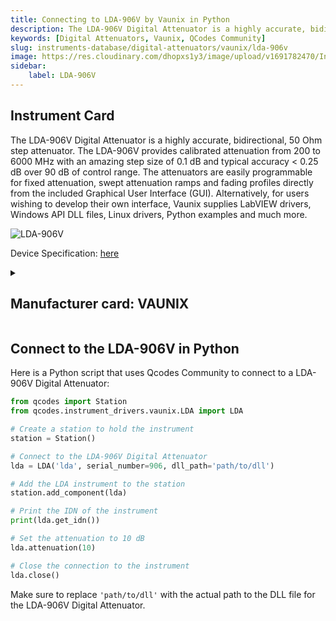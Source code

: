 ```yaml
---
title: Connecting to LDA-906V by Vaunix in Python
description: The LDA-906V Digital Attenuator is a highly accurate, bidirectional, 50 Ohm step attenuator. The LDA-906V provides calibrated attenuation from 200 to 6000 MHz with an amazing step size of 0.1 dB and typical accuracy < 0.25 dB over 90 dB of control range. The attenuators are easily programmable for fixed attenuation, swept attenuation ramps and fading profiles directly from the included Graphical User Interface (GUI). Alternatively, for users wishing to develop their own interface, Vaunix supplies LabVIEW drivers, Windows API DLL files, Linux drivers, Python examples and much more.
keywords: [Digital Attenuators, Vaunix, QCodes Community] 
slug: instruments-database/digital-attenuators/vaunix/lda-906v 
image: https://res.cloudinary.com/dhopxs1y3/image/upload/v1691782470/Instruments/Digital%20Attenuator/LDA-906V/LDA-906V.png
sidebar:
    label: LDA-906V 
---
```



## Instrument Card

The LDA-906V Digital Attenuator is a highly accurate, bidirectional, 50 Ohm step attenuator. The LDA-906V provides calibrated attenuation from 200 to 6000 MHz with an amazing step size of 0.1 dB and typical accuracy < 0.25 dB over 90 dB of control range. The attenuators are easily programmable for fixed attenuation, swept attenuation ramps and fading profiles directly from the included Graphical User Interface (GUI). Alternatively, for users wishing to develop their own interface, Vaunix supplies LabVIEW drivers, Windows API DLL files, Linux drivers, Python examples and much more.

![LDA-906V](https://res.cloudinary.com/dhopxs1y3/image/upload/v1691782470/Instruments/Digital%20Attenuator/LDA-906V/LDA-906V.png)

Device Specification: [here](https://vaunix.com/resources/digital%20attenuators-datasheet.pdf)

<details style={{ marginTop: "15px"}}>
<summary><h2 style={{display:'inline'}}>Manufacturer card: VAUNIX</h2></summary>

![VAUNIX](https://res.cloudinary.com/dhopxs1y3/image/upload/v1692125985/Instruments/Vendor%20Logos/Vaunix.png)

Vaunix Technology Corp. designs, manufactures, and services RF and microwave test equipment and digital radio communications products. Utilizing our deep RF and software engineering expertise, rooted in microwave radio and wireless equipment repair and testing, Vaunix developed the Lab Brick® family of electronic test products, which set a new standard for cost, size, and simplicity of wireless testing devices. Powered by a USB connection and controlled by easy-to-use, graphical-user-interface (GUI) software, Lab Bricks have been designed to meet the needs of wireless engineers and technicians who want to create flexible, customized system solutions either in the lab or in the field. We 've expanded our Lab Brick® family of electronic test products to include Attenuator Matrix solutions that double as Wireless [Handover Test Systems](https://vaunix.com/handover-test-systems/) to give our test technicians and product engineers the advanced capability to solve unique wireless _handover _testing challenges and bring affordability, functionality, reliability and simplicity to the microwave test bench.

- Headquarters: USA
- Yearly Revenue (millions, USD): 5
- Vendor Website: [here](https://vaunix.com/)

</details>


<FeaturedInstrumentVideo category="DIGITAL_ATTENUATORS" />

## Connect to the LDA-906V in Python





<Tabs>

<SectionsCard category="DIGITAL_ATTENUATORS" manufacturer="Vaunix"></SectionsCard>

<TabItem value="QCodes Community" label="QCodes Community">

Here is a Python script that uses Qcodes Community to connect to a LDA-906V Digital Attenuator:

```python
from qcodes import Station
from qcodes.instrument_drivers.vaunix.LDA import LDA

# Create a station to hold the instrument
station = Station()

# Connect to the LDA-906V Digital Attenuator
lda = LDA('lda', serial_number=906, dll_path='path/to/dll')

# Add the LDA instrument to the station
station.add_component(lda)

# Print the IDN of the instrument
print(lda.get_idn())

# Set the attenuation to 10 dB
lda.attenuation(10)

# Close the connection to the instrument
lda.close()
```

Make sure to replace `'path/to/dll'` with the actual path to the DLL file for the LDA-906V Digital Attenuator.

</TabItem>
</Tabs>